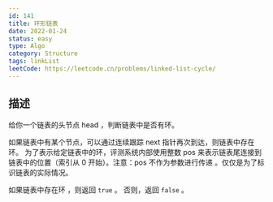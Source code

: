 ```yaml
---
id: 141
title: 环形链表
date: 2022-01-24
status: easy
type: Algo
category: Structure
tags: linkList
leetCode: https://leetcode.cn/problems/linked-list-cycle/
---
```


## 描述

给你一个链表的头节点 head ，判断链表中是否有环。

如果链表中有某个节点，可以通过连续跟踪 next 指针再次到达，则链表中存在环。
为了表示给定链表中的环，评测系统内部使用整数 pos 来表示链表尾连接到链表中的位置（索引从 0 开始）。注意：pos 不作为参数进行传递 。仅仅是为了标识链表的实际情况。

如果链表中存在环 ，则返回 `true` 。 否则，返回 `false` 。

